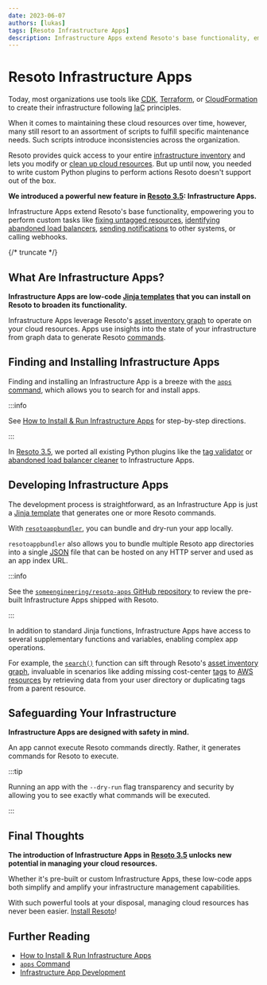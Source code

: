 ```yaml
---
date: 2023-06-07
authors: [lukas]
tags: [Resoto Infrastructure Apps]
description: Infrastructure Apps extend Resoto's base functionality, empowering you to perform custom tasks like fixing untagged resources, identifying abandoned load balancers, sending notifications to other systems, or calling webhooks.
---
```


# Resoto Infrastructure Apps

Today, most organizations use tools like [<abbr title="Cloud Development Kit">CDK</abbr>](https://aws.amazon.com/cdk), [Terraform](https://terraform.io), or [CloudFormation](https://aws.amazon.com/cloudformation) to create their infrastructure following <abbr title="Infrastructure as Code">IaC</abbr> principles.

When it comes to maintaining these cloud resources over time, however, many still resort to an assortment of scripts to fulfill specific maintenance needs. Such scripts introduce inconsistencies across the organization.

Resoto provides quick access to your entire [infrastructure inventory](/docs/concepts/asset-inventory-graph) and lets you modify or [clean up cloud resources](/docs/how-to-guides/cleanup). But up until now, you needed to write custom Python plugins to perform actions Resoto doesn't support out of the box.

**We introduced a powerful new feature in [Resoto 3.5](/releases/3.5.0): Infrastructure Apps.**

Infrastructure Apps extend Resoto's base functionality, empowering you to perform custom tasks like [fixing untagged resources](/docs/how-to-guides/cleanup/clean-up-untagged-resources), [identifying abandoned load balancers](/docs/how-to-guides/cleanup/clean-up-aws-load-balancers), [sending notifications](/docs/how-to-guides/alerting) to other systems, or calling webhooks.

{/* truncate */}

## What Are Infrastructure Apps?

**Infrastructure Apps are low-code [Jinja templates](https://jinja.palletsprojects.com) that you can install on Resoto to broaden its functionality.**

Infrastructure Apps leverage Resoto's [asset inventory graph](/docs/concepts/asset-inventory-graph) to operate on your cloud resources. Apps use insights into the state of your infrastructure from graph data to generate Resoto [commands](/docs/reference/cli).

## Finding and Installing Infrastructure Apps

Finding and installing an Infrastructure App is a breeze with the [`apps` command](/docs/reference/cli/app), which allows you to search for and install apps.

:::info

See [How to Install & Run Infrastructure Apps](/docs/how-to-guides/infrastructure-apps/install-and-run-infrastructure-apps) for step-by-step directions.

:::

In [Resoto 3.5](/releases/3.5.0), we ported all existing Python plugins like the [tag validator](/docs/reference/components/plugins/tagvalidator) or [abandoned load balancer cleaner](/docs/reference/components/plugins/cleanup_aws_loadbalancers) to Infrastructure Apps.

## Developing Infrastructure Apps

The development process is straightforward, as an Infrastructure App is just a [Jinja template](https://jinja.palletsprojects.com) that generates one or more Resoto commands.

With [`resotoappbundler`](https://github.com/someengineering/resotoappbundler), you can bundle and dry-run your app locally.

`resotoappbundler` also allows you to bundle multiple Resoto app directories into a single [<abbr title="JavaScript Object Notation">JSON</abbr>](https://json.org) file that can be hosted on any HTTP server and used as an app index URL.

:::info

See the [`someengineering/resoto-apps` GitHub repository](https://github.com/someengineering/resoto-apps) to review the pre-built Infrastructure Apps shipped with Resoto.

:::

In addition to standard Jinja functions, Infrastructure Apps have access to several supplementary functions and variables, enabling complex app operations.

For example, the [`search()`](/docs/reference/search) function can sift through Resoto's [asset inventory graph](/docs/concepts/asset-inventory-graph), invaluable in scenarios like adding missing cost-center [tags](/docs/concepts/resource-management/tagging) to [AWS resources](/docs/how-to-guides/data-sources/collect-aws-resource-data) by retrieving data from your user directory or duplicating tags from a parent resource.

## Safeguarding Your Infrastructure

**Infrastructure Apps are designed with safety in mind.**

An app cannot execute Resoto commands directly. Rather, it generates commands for Resoto to execute.

:::tip

Running an app with the `--dry-run` flag transparency and security by allowing you to see exactly what commands will be executed.

:::

## Final Thoughts

**The introduction of Infrastructure Apps in [Resoto 3.5](/releases/3.5.0) unlocks new potential in managing your cloud resources.**

Whether it's pre-built or custom Infrastructure Apps, these low-code apps both simplify and amplify your infrastructure management capabilities.

With such powerful tools at your disposal, managing cloud resources has never been easier. [Install Resoto](/docs/getting-started/install-resoto)!

## Further Reading

- [How to Install & Run Infrastructure Apps](/docs/how-to-guides/infrastructure-apps/install-and-run-infrastructure-apps)
- [`apps` Command](/docs/reference/cli/app)
- [Infrastructure App Development](/docs/development/apps)
